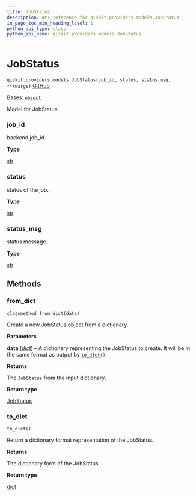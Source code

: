 ```yaml
---
title: JobStatus
description: API reference for qiskit.providers.models.JobStatus
in_page_toc_min_heading_level: 1
python_api_type: class
python_api_name: qiskit.providers.models.JobStatus
---
```


# JobStatus

<span id="qiskit.providers.models.JobStatus" />

`qiskit.providers.models.JobStatus(job_id, status, status_msg, **kwargs)` [GitHub](https://github.com/qiskit/qiskit/tree/stable/0.46/qiskit/providers/models/jobstatus.py "view source code")

Bases: [`object`](https://docs.python.org/3/library/functions.html#object "(in Python v3.12)")

Model for JobStatus.

<span id="qiskit.providers.models.JobStatus.job_id" />

### job\_id

backend job\_id.

**Type**

[str](https://docs.python.org/3/library/stdtypes.html#str "(in Python v3.12)")

<span id="qiskit.providers.models.JobStatus.status" />

### status

status of the job.

**Type**

[str](https://docs.python.org/3/library/stdtypes.html#str "(in Python v3.12)")

<span id="qiskit.providers.models.JobStatus.status_msg" />

### status\_msg

status message.

**Type**

[str](https://docs.python.org/3/library/stdtypes.html#str "(in Python v3.12)")

## Methods

### from\_dict

<span id="qiskit.providers.models.JobStatus.from_dict" />

`classmethod from_dict(data)`

Create a new JobStatus object from a dictionary.

**Parameters**

**data** ([*dict*](https://docs.python.org/3/library/stdtypes.html#dict "(in Python v3.12)")) – A dictionary representing the JobStatus to create. It will be in the same format as output by [`to_dict()`](#qiskit.providers.models.JobStatus.to_dict "qiskit.providers.models.JobStatus.to_dict").

**Returns**

The `JobStatus` from the input dictionary.

**Return type**

[JobStatus](#qiskit.providers.models.JobStatus "qiskit.providers.models.JobStatus")

### to\_dict

<span id="qiskit.providers.models.JobStatus.to_dict" />

`to_dict()`

Return a dictionary format representation of the JobStatus.

**Returns**

The dictionary form of the JobStatus.

**Return type**

[dict](https://docs.python.org/3/library/stdtypes.html#dict "(in Python v3.12)")

